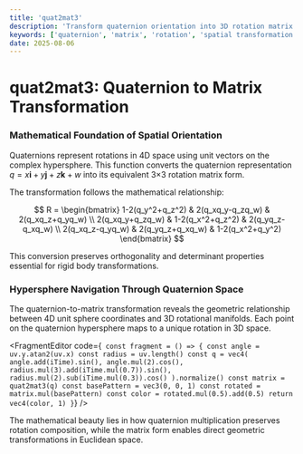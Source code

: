 ```yaml
---
title: 'quat2mat3'
description: 'Transform quaternion orientation into 3D rotation matrix representation for spatial transformations'
keywords: ['quaternion', 'matrix', 'rotation', 'spatial transformation', '3D mathematics']
date: 2025-08-06
---
```



# quat2mat3: Quaternion to Matrix Transformation

### Mathematical Foundation of Spatial Orientation

Quaternions represent rotations in 4D space using unit vectors on the complex hypersphere. This function converts the quaternion representation $q = x\mathbf{i} + y\mathbf{j} + z\mathbf{k} + w$ into its equivalent 3×3 rotation matrix form.

The transformation follows the mathematical relationship:

$$
R = \begin{bmatrix}
1-2(q_y^2+q_z^2) & 2(q_xq_y-q_zq_w) & 2(q_xq_z+q_yq_w) \\
2(q_xq_y+q_zq_w) & 1-2(q_x^2+q_z^2) & 2(q_yq_z-q_xq_w) \\
2(q_xq_z-q_yq_w) & 2(q_yq_z+q_xq_w) & 1-2(q_x^2+q_y^2)
\end{bmatrix}
$$

This conversion preserves orthogonality and determinant properties essential for rigid body transformations.

### Hypersphere Navigation Through Quaternion Space

The quaternion-to-matrix transformation reveals the geometric relationship between 4D unit sphere coordinates and 3D rotational manifolds. Each point on the quaternion hypersphere maps to a unique rotation in 3D space.

<FragmentEditor
        code={`
const fragment = () => {
        const angle = uv.y.atan2(uv.x)
        const radius = uv.length()
        const q = vec4(
                angle.add(iTime).sin(),
                angle.mul(2).cos(),
                radius.mul(3).add(iTime.mul(0.7)).sin(),
                radius.mul(2).sub(iTime.mul(0.3)).cos()
        ).normalize()
        const matrix = quat2mat3(q)
        const basePattern = vec3(0, 0, 1)
        const rotated = matrix.mul(basePattern)
        const color = rotated.mul(0.5).add(0.5)
        return vec4(color, 1)
}`}
/>

The mathematical beauty lies in how quaternion multiplication preserves rotation composition, while the matrix form enables direct geometric transformations in Euclidean space.
